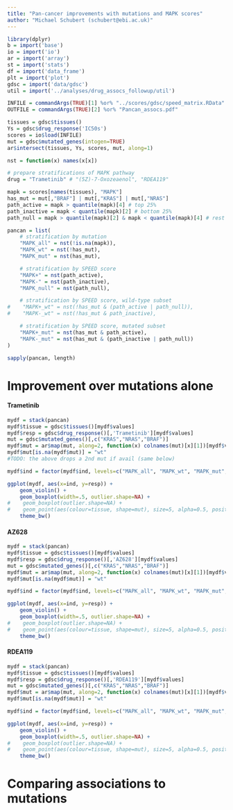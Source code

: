 ```yaml
---
title: "Pan-cancer improvements with mutations and MAPK scores"
author: "Michael Schubert (schubert@ebi.ac.uk)"
---
```


```r
library(dplyr)
b = import('base')
io = import('io')
ar = import('array')
st = import('stats')
df = import('data_frame')
plt = import('plot')
gdsc = import('data/gdsc')
util = import('../analyses/drug_assocs_followup/util')

INFILE = commandArgs(TRUE)[1] %or% "../scores/gdsc/speed_matrix.RData"
OUTFILE = commandArgs(TRUE)[2] %or% "Pancan_assocs.pdf"

tissues = gdsc$tissues()
Ys = gdsc$drug_response('IC50s')
scores = io$load(INFILE)
mut = gdsc$mutated_genes(intogen=TRUE)
ar$intersect(tissues, Ys, scores, mut, along=1)

nst = function(x) names(x[x])

# prepare stratifications of MAPK pathway
drug = "Trametinib" # "(5Z)-7-Oxozeaenol", "RDEA119"

mapk = scores[names(tissues), "MAPK"]
has_mut = mut[,"BRAF"] | mut[,"KRAS"] | mut[,"NRAS"]
path_active = mapk > quantile(mapk)[4] # top 25%
path_inactive = mapk < quantile(mapk)[2] # bottom 25%
path_null = mapk > quantile(mapk)[2] & mapk < quantile(mapk)[4] # rest

pancan = list(
    # stratification by mutation
    "MAPK_all" = nst(!is.na(mapk)),
    "MAPK_wt" = nst(!has_mut),
    "MAPK_mut" = nst(has_mut),

    # stratification by SPEED score
    "MAPK+" = nst(path_active),
    "MAPK-" = nst(path_inactive),
    "MAPK_null" = nst(path_null),

    # stratification by SPEED score, wild-type subset
#    "MAPK+_wt" = nst(!has_mut & (path_active | path_null)),
#    "MAPK-_wt" = nst(!has_mut & path_inactive),

    # stratification by SPEED score, mutated subset
    "MAPK+_mut" = nst(has_mut & path_active),
    "MAPK-_mut" = nst(has_mut & (path_inactive | path_null))
)
```

```r
sapply(pancan, length)
```
# Improvement over mutations alone

#### Trametinib

```r
mydf = stack(pancan)
mydf$tissue = gdsc$tissues()[mydf$values]
mydf$resp = gdsc$drug_response()[,'Trametinib'][mydf$values]
mut = gdsc$mutated_genes()[,c("KRAS","NRAS","BRAF")]
mydf$mut = ar$map(mut, along=2, function(x) colnames(mut)[x][1])[mydf$values]
mydf$mut[is.na(mydf$mut)] = "wt"
#TODO: the above drops a 2nd mut if avail (same below)

mydf$ind = factor(mydf$ind, levels=c("MAPK_all", "MAPK_wt", "MAPK_mut", "MAPK+_mut", "MAPK-_mut", "MAPK+", "MAPK_null", "MAPK-"))

ggplot(mydf, aes(x=ind, y=resp)) +
    geom_violin() +
    geom_boxplot(width=.5, outlier.shape=NA) +
#    geom_boxplot(outlier.shape=NA) +
#    geom_point(aes(colour=tissue, shape=mut), size=5, alpha=0.5, position=position_jitter(w=0.5))
    theme_bw()
```

#### AZ628

```r
mydf = stack(pancan)
mydf$tissue = gdsc$tissues()[mydf$values]
mydf$resp = gdsc$drug_response()[,'AZ628'][mydf$values]
mut = gdsc$mutated_genes()[,c("KRAS","NRAS","BRAF")]
mydf$mut = ar$map(mut, along=2, function(x) colnames(mut)[x][1])[mydf$values]
mydf$mut[is.na(mydf$mut)] = "wt"

mydf$ind = factor(mydf$ind, levels=c("MAPK_all", "MAPK_wt", "MAPK_mut", "MAPK+_mut", "MAPK-_mut", "MAPK+", "MAPK_null", "MAPK-"))

ggplot(mydf, aes(x=ind, y=resp)) +
    geom_violin() +
    geom_boxplot(width=.5, outlier.shape=NA) +
#    geom_boxplot(outlier.shape=NA) +
#    geom_point(aes(colour=tissue, shape=mut), size=5, alpha=0.5, position=position_jitter(w=0.5))
    theme_bw()
```

#### RDEA119

```r
mydf = stack(pancan)
mydf$tissue = gdsc$tissues()[mydf$values]
mydf$resp = gdsc$drug_response()[,'RDEA119'][mydf$values]
mut = gdsc$mutated_genes()[,c("KRAS","NRAS","BRAF")]
mydf$mut = ar$map(mut, along=2, function(x) colnames(mut)[x][1])[mydf$values]
mydf$mut[is.na(mydf$mut)] = "wt"

mydf$ind = factor(mydf$ind, levels=c("MAPK_all", "MAPK_wt", "MAPK_mut", "MAPK+_mut", "MAPK-_mut", "MAPK+", "MAPK_null", "MAPK-"))

ggplot(mydf, aes(x=ind, y=resp)) +
    geom_violin() +
    geom_boxplot(width=.5, outlier.shape=NA) +
#    geom_boxplot(outlier.shape=NA) +
#    geom_point(aes(colour=tissue, shape=mut), size=5, alpha=0.5, position=position_jitter(w=0.5))
    theme_bw()
```



# Comparing associations to mutations

<!--

for a cutoff, e.g. 5% FDR show how many assocs we get for
- mutations alone
- speed along
- both

maybe split by MEK/MAPK and everything
-->
